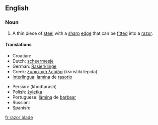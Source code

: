 ==English==

===Noun===
{{en-noun}}

# A thin piece of [[steel]] with a [[sharp]] [[edge]] that can be [[fitted]] into a [[razor]].

====Translations====
{{top}}
* Croatian: {{t|hr|žilet|m}}
* Dutch: [[scheermesje]] {{n}}
* German: [[Rasierklinge]] {{f}}
* Greek: [[ξυριστική λεπίδα]] (ksiristiki lepida) {{f}}
* [[Interlingua]]: [[lamina]] de [[rasorio]]
{{mid}}
* Persian: {{fa-Arab|[[خودتراش]]}} (khodtarash)
* Polish: [[żyletka]] {{f}}
* Portuguese: [[lâmina]] de [[barbear]] {{f}}
* Russian: {{t+|ru|лезвие|n|sc=Cyrl}}
* Spanish: {{t+|es|cuchilla|f}}
{{bottom}}

[[fr:razor blade]]